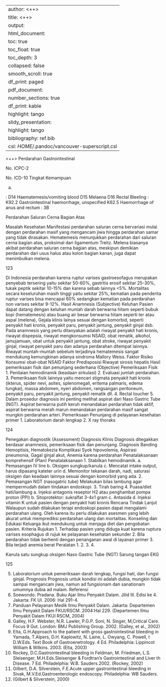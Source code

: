 
---
author: <++>
title: <++>
output:
  html_document:
    toc: true
    toc_float: true
    toc_depth: 3
    collapsed: false
    smooth_scroll: true
    df_print: paged
  pdf_document:
    number_sections: true
    df_print: kable
    highlight: tango
  slidy_presentation:
    highlight: tango
bibliography: ref.bib
csl: $HOME$/.pandoc/vancouver-superscript.csl
---

<++>
Perdarahan Gastrointestinal

No. ICPC-2

No. ICD-10
Tingkat Kemampuan

a.

: D14 Haematemesis/vomiting blood
D15 Melaena
D16 Rectal Bleeling
: K92.2 Gastrointestinal haemorrhage, unspecified
K62.5 Haemorrhage of anus and rectum
: 3B

Perdarahan Saluran Cerna Bagian Atas

Masalah Kesehatan
Manifestasi perdarahan saluran cerna bervariasi mulai dengan perdarahan
masif yang mengancam jiwa hingga perdarahan samar yang tidak dirasakan.
Hematemesis menunjukkan perdarahan dari saluran cerna bagian atas,
proksimal dari ligamentum Treitz. Melena biasanya akibat perdarahan saluran
cerna bagian atas, meskipun demikian perdarahan dari usus halus atau kolon
bagian kanan, juga dapat menimbulkan melena.

123

Di Indonesia perdarahan karena ruptur varises gastroesofagus merupakan
penyebab tersering yaitu sekitar 50-60%, gastritis erosif sekitar 25-30%, tukak
peptik sekitar 10-15% dan karena sebab lainnya <5%. Mortalitas secara
keseluruhan masih tinggi yaitu sekitar 25%, kematian pada penderita ruptur
varises bisa mencapai 60% sedangkan kematian pada perdarahan non varises
sekitar 9-12%.
Hasil Anamnesis (Subjective)
Keluhan
Pasien dapat datang dengan keluhan muntah darah berwarna hitam seperti
bubuk kopi (hematemesis) atau buang air besar berwarna hitam seperti ter
atau aspal (melena),
Gejala klinis lainya sesuai dengan komorbid, seperti penyakit hati kronis,
penyakit paru, penyakit jantung, penyakit ginjal dsb.
Pada anamnesis yang perlu ditanyakan adalah riwayat penyakit hati kronis,
riwayat dispepsia, riwayat mengkonsumsi NSAID, obat rematik, alkohol, jamujamuan, obat untuk penyakit jantung, obat stroke, riwayat penyakit ginjal,
riwayat penyakit paru dan adanya perdarahan ditempat lainnya. Riwayat
muntah-muntah sebelum terjadinya hematemesis sangat mendukung
kemungkinan adanya sindroma Mallory Weiss.
Faktor Risiko
Konsumsi obat-obat NSAID
Faktor Predisposisi
Riwayat sirosis hepatis
Hasil pemeriksaan fisik dan penunjang sederhana (Objective)
Pemeriksaan Fisik
1. Penilaian hemodinamik (keadaan sirkulasi)
2. Evaluasi jumlah perdarahan.
3. Pemeriksaan fisik lainnya yaitu mencari stigmata penyakit hati kronis
(ikterus, spider nevi, asites, splenomegali, eritema palmaris, edema
tungkai), massa abdomen, nyeri abdomen, rangsangan peritoneum,
penyakit paru, penyakit jantung, penyakit rematik dll.
4. Rectal toucher
5. Dalam prosedur diagnosis ini penting melihat aspirat dari Naso Gastric
Tube (NGT). Aspirat berwarna putih keruh menandakan perdarahan tidak
aktif, aspirat berwarna merah marun menandakan perdarahan masif
sangat mungkin perdarahan arteri.
Pemeriksaan Penunjang di pelayanan kesehatan primer
1. Laboratorium darah lengkap
2. X ray thoraks

124

Penegakan diagnostik (Assessment)
Diagnosis Klinis
Diagnosis ditegakkan berdasar anamnesis, pemeriksaan fisik dan penunjang.
Diagnosis Banding
Hemoptisis, Hematokezia
Komplikasi
Syok hipovolemia, Aspirasi pneumonia, Gagal ginjal akut, Anemia karena
perdarahan
Penatalaksanaan komprehensif (Plan)
Penatalaksanaan
1. Stabilkan hemodinamik.
a. Pemasangan IV line
b. Oksigen sungkup/kanula
c. Mencatat intake output, harus dipasang kateter urin
d. Memonitor tekanan darah, nadi, saturasi oksigen dan keadaan lainnya
sesuai dengan komorbid yang ada.
2. Pemasangan NGT (nasogatric tube)
Melakukan bilas lambung agar mempermudah dalam tindakan endoskopi.
3. Tirah baring
4. Puasa/diet hati/lambung
a. Injeksi antagonis reseptor H2 atau penghambat pompa proton (PPI)
b. Sitoprotektor: sukralfat 3-4x1 gram
c. Antasida
d. Injeksi vitamin K untuk pasien dengan penyakit hati kronis
Rencana Tindak Lanjut
Walaupun sudah dilakukan terapi endoskopi pasien dapat mengalami
perdarahan ulang. Oleh karena itu perlu dilakukan asesmen yang lebih akurat
untuk memprediksi perdarahan ulang dan mortalitas.
Konseling dan Edukasi
Keluarga ikut mendukung untuk menjaga diet dan pengobatan pasien.
Kriteria Rujukan
1. Terhadap pasien yang diduga kuat karena ruptura varises esophagus di
rujuk ke pelayanan kesehatan sekunder
2. Bila perdarahan tidak berhenti dengan penanganan awal di layanan primer
3. Bila terjadi anemia berat
Peralatan
1.
2.
3.
4.

Kanula satu sungkup oksigen
Naso Gastric Tube (NGT)
Sarung tangan
EKG

125

5. Laboratorium untuk pemeriksaan darah lengkap, fungsi hati, dan fungsi
ginjal.
Prognosis
Prognosis untuk kondisi ini adalah dubia, mungkin tidak sampai mengancam
jiwa, namun ad fungsionam dan sanationam umumnya dubia ad malam.
Referensi
1. Soewondo. Pradana. Buku Ajar Ilmu Penyakit Dalam. Jilid III. Edisi ke 4.
Jakarta: FK UI. 2006: Hal 291-4.
2. Panduan Pelayanan Medik Ilmu Penyakit Dalam. Jakarta: Departemen
Ilmu Penyakit Dalam FKUI/RSCM. 2004:Hal 229. (Departemen Ilmu
Penyakit Dalam FKUI RSCM, 2004)
3. Galley, H.F. Webster, N.R. Lawler, P.G.P. Soni, N. Singer, M,Critical Care.
Focus 9 Gut. London: BMJ Publishing Group. 2002. (Galley, et al., 2002)
4. Elta, G.H.Approach to the patient with gross gastrointestinal bleeding in
Yamada, T.Alpers, D.H. Kaplowitz, N. Laine, L. Owyang, C. Powell,
t
D.W.Eds. Text Book of Gastroenetrology. 4 Ed. Philadelphia: Lippincot
William & Wilkins. 2003. (Elta, 2003)
5. Rockey, D.C.Gastrointestinal bleeding in Feldman, M. Friedman, L.S.
Sleisenger, M.H.Eds.Sleisenger & Fordtran’s Gastrointestinal and Liver
th
Disease. 7 Ed. Philadelphia: W.B. Sauders.2002. (Rockey, 2002)
6. Gilbert, D.A. Silverstein, F.E.Acute upper gastrointestinal bleeding in
Sivak, M.V.Ed.Gastroenterologic endoscopy. Philadelphia: WB Sauders.
2000. (Gilbert & Silverstein, 2000)
